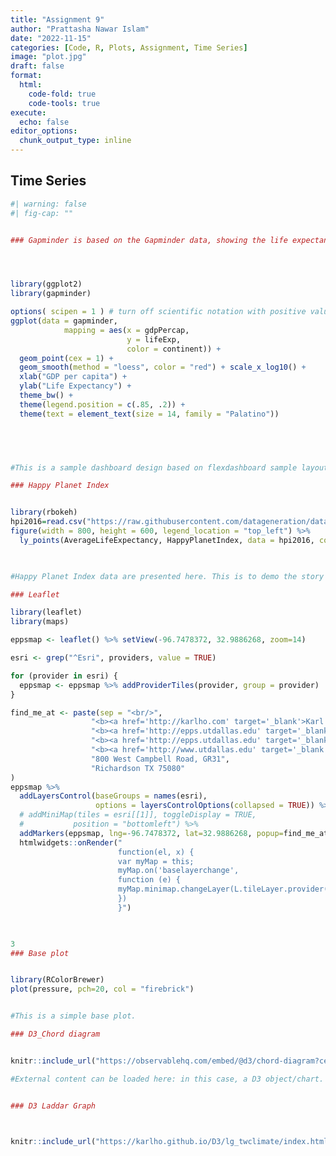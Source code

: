 ---
title: "Assignment 9"
author: "Prattasha Nawar Islam"
date: "2022-11-15"
categories: [Code, R, Plots, Assignment, Time Series]
image: "plot.jpg"
draft: false
format:
  html:
    code-fold: true
    code-tools: true
execute:
  echo: false
editor_options: 
  chunk_output_type: inline
---

## Time Series

```{r Graph1}
#| warning: false
#| fig-cap: ""


### Gapminder is based on the Gapminder data, showing the life expectancy, population, GDP PC data, etc.




library(ggplot2)
library(gapminder)

options( scipen = 1 ) # turn off scientific notation with positive value
ggplot(data = gapminder,
            mapping = aes(x = gdpPercap,
                          y = lifeExp, 
                          color = continent)) + 
  geom_point(cex = 1) +
  geom_smooth(method = "loess", color = "red") + scale_x_log10() + 
  xlab("GDP per capita") +
  ylab("Life Expectancy") +
  theme_bw() +
  theme(legend.position = c(.85, .2)) +
  theme(text = element_text(size = 14, family = "Palatino"))


   


#This is a sample dashboard design based on flexdashboard sample layout (storyboard).  More detail can be included in the sidebar (note the asterisks above the text), explaining the data in chart.  Markdown codes can be used for giving narratives to the charts/demonstrations.

### Happy Planet Index 


library(rbokeh)
hpi2016=read.csv("https://raw.githubusercontent.com/datageneration/datavisualization/master/data/hpi2016all.csv")
figure(width = 800, height = 600, legend_location = "top_left") %>%
  ly_points(AverageLifeExpectancy, HappyPlanetIndex, data = hpi2016, color = Region, glyph = Region, size = 5, hover = list(Country, GDPPC))


 
#Happy Planet Index data are presented here. This is to demo the story of the chart created using bokeh.

### Leaflet 

library(leaflet)
library(maps)

eppsmap <- leaflet() %>% setView(-96.7478372, 32.9886268, zoom=14)

esri <- grep("^Esri", providers, value = TRUE)

for (provider in esri) {
  eppsmap <- eppsmap %>% addProviderTiles(provider, group = provider)
}

find_me_at <- paste(sep = "<br/>",
                  "<b><a href='http://karlho.com' target='_blank'>Karl Ho </a></b>",
                  "<b><a href='http://epps.utdallas.edu' target='_blank'>School of Economic, </a></b>",
                  "<b><a href='http://epps.utdallas.edu' target='_blank'>Political and Policy Sciences</a></b>",
                  "<b><a href='http://www.utdallas.edu' target='_blank'>University of Texsa at Dallas</a></b>",
                  "800 West Campbell Road, GR31",
                  "Richardson TX 75080"
)
eppsmap %>%
  addLayersControl(baseGroups = names(esri),
                   options = layersControlOptions(collapsed = TRUE)) %>%
  # addMiniMap(tiles = esri[[1]], toggleDisplay = TRUE,
  #           position = "bottomleft") %>%
  addMarkers(eppsmap, lng=-96.7478372, lat=32.9886268, popup=find_me_at)  %>%
  htmlwidgets::onRender("
                        function(el, x) {
                        var myMap = this;
                        myMap.on('baselayerchange',
                        function (e) {
                        myMap.minimap.changeLayer(L.tileLayer.provider(e.name));
                        })
                        }")


 
3
### Base plot 


library(RColorBrewer)
plot(pressure, pch=20, col = "firebrick")


#This is a simple base plot.

### D3_Chord diagram


knitr::include_url("https://observablehq.com/embed/@d3/chord-diagram?cells=chart", height = "600")

#External content can be loaded here: in this case, a D3 object/chart.


### D3 Laddar Graph



knitr::include_url("https://karlho.github.io/D3/lg_twclimate/index.html", height = "600")
```
